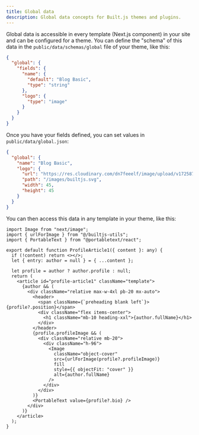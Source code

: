 ```yaml
---
title: Global data
description: Global data concepts for Built.js themes and plugins.
---
```


Global data is accessible in every template (Next.js component) in your site and can be configured for a theme. You can define the "schema" of this data in the ```public/data/schemas/global``` file of your theme, like this:

```json title="public/data/schemas/global.json" copy
{
  "global": {
    "fields": {
      "name": {
        "default": "Blog Basic",
        "type": "string"
      },
      "logo": {
        "type": "image"
      }
    }
  }
}
```

Once you have your fields defined, you can set values in ```public/data/global.json```:
```json title="public/data/global.json" copy
{
  "global": {
    "name": "Blog Basic",
    "logo": {
      "url": "https://res.cloudinary.com/dn7feeelf/image/upload/v1725870579/builtjs_bert2m.svg",
      "path": "/images/builtjs.svg",
      "width": 45,
      "height": 45
    }
  }
}
```

You can then access this data in any template in your theme, like this:
```tsx title="components/templates/headers/header1.tsx" copy
import Image from "next/image";
import { urlForImage } from "@/builtjs-utils";
import { PortableText } from "@portabletext/react";

export default function ProfileArticle1({ content }: any) {
  if (!content) return <></>;
  let { entry: author = null } = { ...content };

  let profile = author ? author.profile : null;
  return (
    <article id="profile-article1" className="template">
      {author && (
        <div className="relative max-w-4xl pb-20 mx-auto">
          <header>
            <span className={`preheading blank left`}>{profile?.position}</span>
            <div className="flex items-center">
              <h1 className="mb-10 heading-xxl">{author.fullName}</h1>
            </div>
          </header>
          {profile.profileImage && (
            <div className="relative mb-20">
              <div className="h-96">
                <Image
                  className="object-cover"
                  src={urlForImage(profile?.profileImage)}
                  fill
                  style={{ objectFit: "cover" }}
                  alt={author.fullName}
                />
              </div>
            </div>
          )}
          <PortableText value={profile?.bio} />
        </div>
      )}
    </article>
  );
}

```